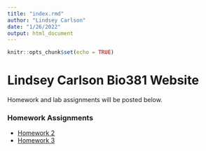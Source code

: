 ```yaml
---
title: "index.rmd"
author: "Lindsey Carlson"
date: "1/26/2022"
output: html_document
---
```


```r
knitr::opts_chunk$set(echo = TRUE)
```

# Lindsey Carlson Bio381 Website
Homework and lab assignments will be posted below.

### Homework Assignments
* [Homework 2](Homework_02.html)
* [Homework 3](Homework_03.html)

